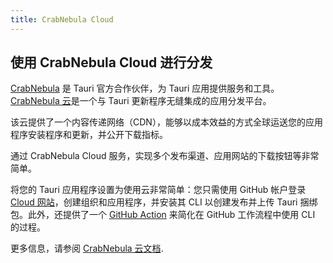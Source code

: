 ```yaml
---
title: CrabNebula Cloud
---
```


## 使用 CrabNebula Cloud 进行分发

[CrabNebula](https://crabnebula.dev) 是 Tauri 官方合作伙伴，为 Tauri 应用提供服务和工具。
[CrabNebula 云](https://crabnebula.dev/cloud/)是一个与 Tauri 更新程序无缝集成的应用分发平台。

该云提供了一个内容传递网络（CDN），能够以成本效益的方式全球运送您的应用程序安装程序和更新，并公开下载指标。

通过 CrabNebula Cloud 服务，实现多个发布渠道、应用网站的下载按钮等非常简单。

将您的 Tauri 应用程序设置为使用云非常简单：您只需使用 GitHub 帐户登录 [Cloud 网站]，创建组织和应用程序，并安装其 CLI 以创建发布并上传 Tauri 捆绑包。此外，还提供了一个 [GitHub Action] 来简化在 GitHub 工作流程中使用 CLI 的过程。

更多信息，请参阅 [CrabNebula 云文档].

[GitHub Action]: https://github.com/crabnebula-dev/cloud-release/
[Cloud 网站]: https://web.crabnebula.cloud/
[CrabNebula 云文档]: https://docs.crabnebula.dev/cloud/
